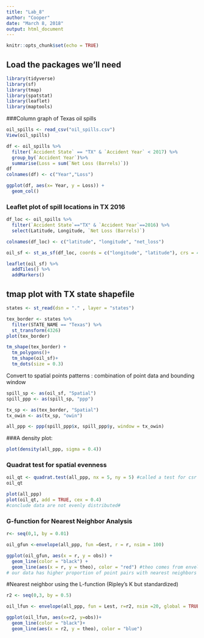 ```yaml
---
title: "Lab_8"
author: "Cooper"
date: "March 8, 2018"
output: html_document
---
```


```r
knitr::opts_chunk$set(echo = TRUE)
```

## Load the packages we'll need

```r
library(tidyverse)
library(sf)
library(tmap)
library(spatstat)
library(leaflet)
library(maptools)
```

###Column graph of Texas oil spills
```r
oil_spills <- read_csv("oil_spills.csv")
View(oil_spills)

df <- oil_spills %>%
  filter(`Accident State` == "TX" & `Accident Year` < 2017) %>%
  group_by(`Accident Year`)%>%
  summarise(Loss = sum(`Net Loss (Barrels)`))
df
colnames(df) <- c("Year","Loss")

ggplot(df, aes(x= Year, y = Loss)) +
  geom_col()
```

### Leaflet plot of spill locations in TX 2016
```r
df_loc <- oil_spills %>%
  filter(`Accident State`=="TX" & `Accident Year`==2016) %>%
  select(Latitude, Longitude, `Net Loss (Barrels)`)

colnames(df_loc) <- c("latitude", "longitude", "net_loss")

oil_sf <- st_as_sf(df_loc, coords = c("longitude", "latitude"), crs = 4326)

leaflet(oil_sf) %>% 
  addTiles() %>% 
  addMarkers()
```

## tmap plot with TX state shapefile

```r
states <- st_read(dsn = "." , layer = "states")

tex_border <- states %>%
  filter(STATE_NAME == "Texas") %>%
  st_transform(4326)
plot(tex_border)

tm_shape(tex_border) +
  tm_polygons()+
  tm_shape(oil_sf)+
  tm_dots(size = 0.3)
```

Convert to spatial points patterns : combination of point data and bounding window

```r

spill_sp <- as(oil_sf, "Spatial")
spill_ppp <- as(spill_sp, "ppp")

tx_sp <- as(tex_border, "Spatial")
tx_owin <- as(tx_sp, "owin")

all_ppp <- ppp(spill_ppp$x, spill_ppp$y, window = tx_owin)
```

###A density plot:

```r
plot(density(all_ppp, sigma = 0.4))
```

### Quadrat test for spatial evenness 

```r
oil_qt <- quadrat.test(all_ppp, nx = 5, ny = 5) #called a test for csr but really a test of evenness, so
oil_qt

plot(all_ppp)
plot(oil_qt, add = TRUE, cex = 0.4)
#conclude data are not evenly distributed#
```

### G-function for Nearest Neighbor Analysis 

```r
r<- seq(0,1, by = 0.01)

oil_gfun <-envelope(all_ppp, fun =Gest, r = r, nsim = 100)

ggplot(oil_gfun, aes(x = r, y = obs)) + 
  geom_line(color = "black") +
  geom_line(aes(x = r, y = theo), color = "red") #theo comes from envelope and nsim
# our data has higher proportion of point pairs with nearest neighbors at shorter distances compared to csr data => our data is more clustered
```

#Nearest neighbor using the L-function (Ripley's K but standardized)
```r

r2 <- seq(0,3, by = 0.5)

oil_lfun <- envelope(all_ppp, fun = Lest, r=r2, nsim =20, global = TRUE) #more computationally intensive, so use smaller nsim =>uses those increasing bubbles

ggplot(oil_lfun, aes(x=r2, y=obs))+
  geom_line(color = "black")+
  geom_line(aes(x = r2, y = theo), color = "blue")
```

